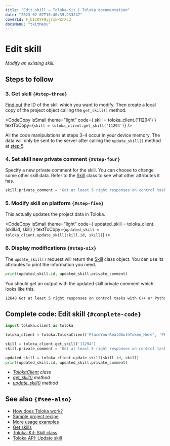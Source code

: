```yaml
---
title: "Edit skill — Toloka-Kit | Toloka documentation"
date: "2023-02-07T15:40:39.233247"
coverId: F_bIcOYF9yjrxkPZrXc3
docsMenu: "tkitMenu"
---
```



# Edit skill

_Modify an existing skill._

## Steps to follow

<Import/>

<Instantiate/>

### 3. Get skill `{#step-three}`

[Find out](/docs/toloka-kit/recipes/get-skills) the ID of the skill which you want to modify. Then create a local copy of the project object calling the `get_skill()` method.

<CodeCopy
  isSmall
  theme="light"
  code={
    <HighlightChildren language="python">
      skill = toloka_client.<Term term="get_skill"><GetSkill/></Term>('11294')
    </HighlightChildren>
  }
  textToCopy={`skill = toloka_client.get_skill('11294')`}
/>

<Note mode="restriction" title="Important">

All the code manipulations at steps 3–4 occur in your device memory. The data will only be sent to the server after calling the `update_skill()` method at [step 5](#step-five).

</Note>

### 4. Set skill new private comment `{#step-four}`

Specify a new private comment for the skill. You can choose to change some other skill data. Refer to the [Skill](/docs/toloka-kit/reference/toloka.client.skill.Skill) class to see what other attributes it has.

```python
skill.private_comment = 'Got at least 5 right responses on control tasks with C++ or Python'
```

### 5. Modify skill on platform `{#step-five}`

This actually updates the project data in Toloka.

<CodeCopy
  isSmall
  theme="light"
  code={
    <HighlightChildren language="python">
      updated_skill = toloka_client.<Term term="update_skill"><UpdateSkill/></Term>(skill.id, skill)
    </HighlightChildren>
  }
  textToCopy={`updated_skill = toloka_client.update_skill(skill.id, skill)`}
/>

### 6. Display modifications `{#step-six}`

The `update_skill()` request will return the [Skill](/docs/toloka-kit/reference/toloka.client.skill.Skill) class object. You can use its attributes to print the information you need.

```python
print(updated_skill.id, updated_skill.private_comment)
```

You should get an output with the updated skill private comment which looks like this.

```bash
12648 Got at least 5 right responses on control tasks with C++ or Python
```

## Complete code: Edit skill `{#complete-code}`

```python
import toloka.client as toloka

toloka_client = toloka.TolokaClient('PlaceYourRealOAuthToken_Here', 'PRODUCTION')

skill = toloka_client.get_skill('11294')
skill.private_comment = 'Got at least 5 right responses on control tasks with C++ or Python'

updated_skill = toloka_client.update_skill(skill.id, skill)
print(updated_skill.id, updated_skill.private_comment)
```

<Note mode="tip" title="List of classes and methods used in this recipe">

- _[TolokaClient](/docs/toloka-kit/reference/toloka.client.TolokaClient) class_
- _[get_skill()](/docs/toloka-kit/reference/toloka.client.TolokaClient.get_skill) method_
- _[update_skill()](/docs/toloka-kit/reference/toloka.client.TolokaClient.update_skill) method_

</Note>

## See also `{#see-also}`

- [How does Toloka work?](/docs/guide/overview)
- [Sample project recipe](/docs/toloka-kit/recipes/learn-basics)
- [More usage examples](/docs/toloka-kit/recipes/use-cases)
- [Get skills](/docs/toloka-kit/recipes/get-skills)
- [Toloka-Kit: Skill class](/docs/toloka-kit/reference/toloka.client.skill.Skill)
- [Toloka API: Update skill](https://toloka.ai/docs/api/api-reference/#put-/skills/-id-)
